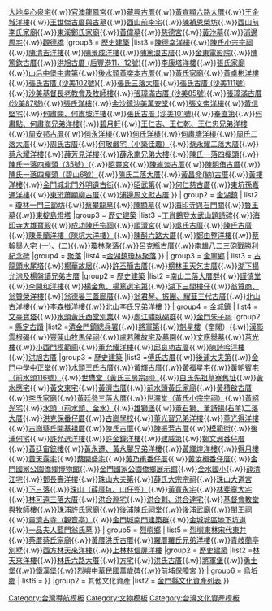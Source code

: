 {{Navbox
| name   = 金門縣文化資產
| title  = [[金門縣文化資產]]
| listclass = hlist
| titlestyle = background-color:#FFD700;
| state = autocollapse
| bodystyle = text-align:left;
|group1 = 古蹟與歷史建築
|groupstyle = text-align:center; background-color:#FFD700;
|list1 ={{Navbox subgroup
|groupstyle = text-align:center; background-color:#FFD700;
| group1 = [[金沙鎮 (金門縣)|金沙鎮]]
|  list1 = {{Navbox subgroup
|groupstyle = text-align:center; background-color:#FFD700;
|group1 = [[國定古蹟]]
|list1 =[[陳禎墓]]{{.w}}[[陳健墓]]
|group2 = [[縣定古蹟]]
|list2 =[[睿友學校]]{{.w}}[[永昌堂暨浯陽小學校]]{{.w}}[[大地吳心泉宅]]{{.w}}[[官澳龍鳳宮]]{{.w}}[[藏興古厝]]{{.w}}[[黃宣顯六路大厝]]{{.w}}[[王金城洋樓]]{{.w}}[[王世傑古厝與古墓]]{{.w}}[[西山前李宅]]{{.w}}[[陳禎恩榮坊]]{{.w}}[[西山前李氏家廟]]{{.w}}[[東溪鄭氏家廟]]{{.w}}[[黃偉墓]]{{.w}}[[慈德宮 (金門)|慈德宮]]{{.w}}[[黃汴墓]]{{.w}}[[浦邊周宅]]{{.w}}[[觀德橋]]
|group3 = [[臺灣歷史建築|歷史建築]]
|list3 =[[陳德幸洋樓]]{{.w}}[[陳氏小宗宗祠]]{{.w}}[[陳清吉洋樓]]{{.w}}[[陳景成洋樓]]{{.w}}[[陳篤浪古厝]]{{.w}}[[金東電影院]]{{.w}}[[陳篤欽古厝]]{{.w}}[[洪旭古厝 (后豐港11、12號)]]{{.w}}[[李康塔洋樓]]{{.w}}[[張氏家廟]]{{.w}}[[山后中堡中書第]]{{.w}}[[後水頭黃奕本古厝]]{{.w}}[[黃氏家廟]]{{.w}}[[黃卓彬洋樓]]{{.w}}[[張氏古厝 (沙美102號)]]{{.w}}[[張氏三落大厝]]{{.w}}[[張氏古厝 (沙美111號)]]{{.w}}[[沙美基督長老教會及牧師樓]]{{.w}}[[張璋滿古厝 (沙美85號)]]{{.w}}[[張璋滿古厝 (沙美87號)]]{{.w}}[[張氏洋樓]]{{.w}}[[金沙鎮沙美萬安堂]]{{.w}}[[張文帝洋樓]]{{.w}}[[黃信堅宅]]{{.w}}[[何肅闕、何肅坡洋樓]]{{.w}}[[張氏古厝 (沙美101號)]]{{.w}}[[奉直第]]{{.w}}[[何肅點、何肅海兄弟洋樓]]{{.w}}[[碧月軒]]{{.w}}[[王仁吉、王仁乾、王仁忠兄弟洋樓]]{{.w}}[[周安邦古厝]]{{.w}}[[何永洋樓]]{{.w}}[[何氏洋樓]]{{.w}}[[何肅墻洋樓]]{{.w}}[[周氏二落大厝]]{{.w}}[[周氏古厝]]{{.w}}[[何敬嚴宅（小築佳趣）]]{{.w}}[[蔡永耀二落大厝]]{{.w}}[[蔡永耀洋樓]]{{.w}}[[薛芳見洋樓]]{{.w}}[[薛永南兄弟大樓]]{{.w}}[[陳氏一落四櫸頭]]{{.w}}[[陳氏一落四櫸頭（35號）]]{{.w}}[[昭靈宮]]{{.w}}[[陳維淡古厝]]{{.w}}[[陳明侑古厝]]{{.w}}[[陳氏一落四櫸頭（碧山6號）]]{{.w}}[[陳氏二落大厝]]{{.w}}[[黃昌命(納)古厝]]{{.w}}[[黃樓洋樓]]{{.w}}[[金門城北門外明遺古街]]{{.w}}[[昭武第]]{{.w}}[[何仁慈古厝]]{{.w}}[[東坑孫嘉通洋樓]]{{.w}}[[東珩蕭顯柳古厝]]{{.w}}[[浦邊周文獻古厝]]
}}
| group2 = [[金湖鎮]]
|  list2 = {{Navbox subgroup
|groupstyle = text-align:center; background-color:#FFD700;
|group1 = [[國定古蹟]]
|list1 =[[瓊林蔡氏祠堂]]
|group2 = [[縣定古蹟]]
|list2 =[[邱良功墓園]]{{.w}}[[瓊林一門三節坊]]{{.w}}[[蔡攀龍墓]]{{.w}}[[陳顯墓]]{{.w}}[[海印寺 (金門)|海印寺與石門關]]{{.w}}[[魯王墓]]{{.w}}[[東椗島燈塔]]
|group3 = [[臺灣歷史建築|歷史建築]]
|list3 =[[丁肖鶴登太武山題詩碑]]{{.w}}[[海印寺大雄寶殿]]{{.w}}[[成功陳氏宗祠]]{{.w}}[[順濟宮]]{{.w}}[[吳氏古厝]]{{.w}}[[陳氏古厝]]{{.w}}[[陳景蘭洋樓（陳坑大洋樓）]]{{.w}}[[陳酙六路大厝]]{{.w}}[[鄭由整洋樓]]{{.w}}[[蔡翰舉人宅|蔡翰舉人宅 (一)、(二)]]{{.w}}[[瓊林聚落]]{{.w}}[[呂克瓶古厝]]{{.w}}[[南雄八二三砲戰勝利紀念碑]]
|group4 = [[聚落]]
|list4 =[[金湖鎮瓊林聚落]]
}}
| group3 = [[金寧鄉]]
|  list3 = {{Navbox subgroup
|groupstyle = text-align:center; background-color:#FFD700;
|group1 = [[縣定古蹟]]
|list1 =[[李光顯故居及墓園]]{{.w}}[[古龍頭水尾塔]]{{.w}}[[楊華故居]]{{.w}}[[許丕簡古厝]]{{.w}}[[榜林王天乞古厝]]{{.w}}[[湖下楊允泡及楊盤讀兄弟古厝]]
|group2 = [[臺灣歷史建築|歷史建築]]
|list2 =[[南山二落大厝群]]{{.w}}[[謹慎堂]]{{.w}}[[李開和洋樓]]{{.w}}[[楊金魚、楊篤選宅第]]{{.w}}[[湖下三間樓仔]]{{.w}}[[翁贊商、翁贊榮洋樓]]{{.w}}[[翁德晏三蓋廊厝]]{{.w}}[[翁君琴、振團、耀韮三代古厝]]{{.w}}[[北山古洋樓]]{{.w}}[[李森掽洋樓]]{{.w}}[[北山李氏兄弟洋樓]]
}}
| group4 = [[金城鎮 (金門縣)|金城鎮]]
|  list4 = {{Navbox subgroup
|groupstyle = text-align:center; background-color:#FFD700;
|group1 = [[國定古蹟]]
|list1 =[[邱良功母節孝坊]]{{.w}}[[文臺寶塔]]{{.w}}[[水頭黃氏酉堂別業]]{{.w}}[[虛江嘯臥碣群]]{{.w}}[[金門朱子祠]]
|group2 = [[縣定古蹟]]
|list2 =[[清金門鎮總兵署]]{{.w}}[[將軍第 (金門縣)|將軍第]]{{.w}}[[奎閣 (金門縣)|魁星樓]]（奎閣）{{.w}}[[漢影雲根碣]]{{.w}}[[豐蓮山牧馬侯祠]]{{.w}}[[盧若騰故宅及墓園]]{{.w}}[[文應舉墓]]{{.w}}[[莒光樓]]{{.w}}[[小西門模範廁]]{{.w}}[[董允耀洋樓]]{{.w}}[[邱良功古厝]]{{.w}}[[陳詩吟洋樓]]{{.w}}[[洪旭古厝]]
|group3 = [[臺灣歷史建築|歷史建築]]
|list3 =[[傅氏古厝]]{{.w}}[[後浦大夫第]]{{.w}}[[金門中學中正堂]]{{.w}}[[水頭王氏古厝]]{{.w}}[[黃輝古厝]]{{.w}}[[黃福星宅]]{{.w}}[[黃朝賓宅（前水頭116號）]]{{.w}}[[世懋堂（黃氏三房宗祠）]]{{.w}}[[白氏先祖草寮舊址]]{{.w}}[[黃水應宅]]{{.w}}[[黃文東宅]]{{.w}}[[黃濟古厝]]{{.w}}[[前水頭黃氏家廟]]{{.w}}[[黃積啟古厝]]{{.w}}[[李氏家廟]]{{.w}}[[黃廷參三落大厝]]{{.w}}[[世澤堂（黃氏小宗宗祠）]]{{.w}}[[黃紹光宅]]{{.w}}[[水頭（前水頭、金水）]]{{.w}}[[雄獅堡]]{{.w}}[[董石獅、董詩揚(石羊)二落大厝]]{{.w}}[[洪克保番仔厝]]{{.w}}[[古崗學校]]{{.w}}[[董光習兄弟洋樓]]{{.w}}[[董光得洋樓]]{{.w}}[[古崗蔡氏開基祖厝]]{{.w}}[[陳氏古厝]]{{.w}}[[陳振芳古厝]]{{.w}}[[模範街]]{{.w}}[[後浦何宅]]{{.w}}[[許允選洋樓]]{{.w}}[[許金鐘洋樓]]{{.w}}[[建威第]]{{.w}}[[鄭文洲番仔厝]]{{.w}}[[黃廷宙銃樓]]{{.w}}[[黃永遷、黃永鑿兄弟洋樓]]{{.w}}[[黃輝煌洋樓]]{{.w}}[[得月樓 (金門)|得月樓]]{{.w}}[[黃天露宅]]{{.w}}[[蔡開盛宅]]{{.w}}[[黃乃甫番仔厝]]{{.w}}[[黃汝楫番仔厝]]{{.w}}[[金門國家公園僑鄉博物館]]{{.w}}[[金門國家公園僑鄉展示館]]{{.w}}[[金水國小]]{{.w}}[[薛清江宅]]{{.w}}[[鄧長壽洋樓]]{{.w}}[[珠山大夫第]]{{.w}}[[薛氏大宗宗祠]]{{.w}}[[珠山大道宮]]{{.w}}[[下三落]]{{.w}}[[珠山（薛厝坑、山仔兜）]]{{.w}}[[黃寬永宅]]{{.w}}[[林斐章大宅]]{{.w}}[[林可遠三落大厝]]{{.w}}[[洪合淵宅]]{{.w}}[[洪合剩、洪合達宅]]{{.w}}[[基督會教堂與牧師樓]]{{.w}}[[珠浦許氏家廟]]{{.w}}[[後浦陳氏祠堂]]{{.w}}[[後浦武廟]]{{.w}}[[閩王祠]]{{.w}}[[靈濟古寺（觀音亭）]]{{.w}}[[金門城南門建築群]]{{.w}}[[金城城區地下坑道]]{{.w}}[[一品夫人藍門翁氏墓]]
}}
| group5 = [[烈嶼鄉]]
|  list5 = {{Navbox subgroup
|groupstyle = text-align:center; background-color:#FFD700;
|group1 = [[縣定古蹟]]
|list1 =[[烈嶼吳秀才厝]]{{.w}}[[烈嶼東林宋代東井]]{{.w}}[[蔡厝蔡氏家廟]]{{.w}}[[黃厝洪氏古厝]]{{.w}}[[羅厝羅氏兄弟洋樓]]{{.w}}[[青岐蘭亭別墅]]{{.w}}[[西方林天來洋樓]]{{.w}}[[上林林信屏洋樓]]
|group2 = [[臺灣歷史建築|歷史建築]]
|list2 =[[林天來洋樓]]{{.w}}[[林氏六路大厝]]{{.w}}[[方宅]]{{.w}}[[洪氏古厝]]{{.w}}[[將軍堡]]{{.w}}[[勇士堡]]{{.w}}[[鐵漢堡]]{{.w}}[[烈嶼中華民國萬歲碑]]{{.w}}[[前埔保障宮]]
}}
| group6 = [[烏坵鄉]]
|  list6 = {{Navbox subgroup
|groupstyle = text-align:center; background-color:#FFD700;
|group1 = [[國定古蹟]]
|list1 =[[烏坵嶼燈塔]]
}}
}}
|group2 = 其他文化資產
|list2 = [[金門縣文化資產列表]]
}}<noinclude>
[[Category:台灣導航模板]]
[[Category:文物模板]]
[[Category:台灣文化資產模板]]
{{Documentation}}</noinclude>